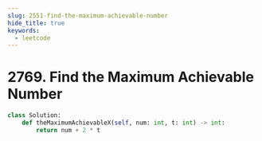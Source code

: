 ```yaml
---
slug: 2551-find-the-maximum-achievable-number
hide_title: true
keywords:
  - leetcode
---
```


# 2769. Find the Maximum Achievable Number


```python
class Solution:
    def theMaximumAchievableX(self, num: int, t: int) -> int:
        return num + 2 * t
```

